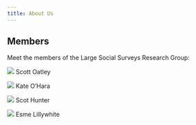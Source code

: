 ---
title: About Us
---

## Members


Meet the members of the Large Social Surveys Research Group:


::: {layout-ncol=2}

![](scott.jpg) Scott Oatley

![](kate.jpg) Kate O'Hara

![](scot.jpg) Scot Hunter

![](esme.jpg) Esme Lillywhite


:::